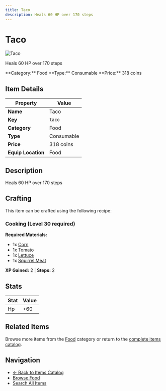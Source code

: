 ```yaml
---
title: Taco
description: Heals 60 HP over 170 steps
---
```


# Taco

<div className="flex items-start gap-6 mb-8">
  <div className="flex-shrink-0">
    <img src="/assets/resources/cooking/taco.png" alt="Taco" className="w-24 h-24 border rounded-lg" />
  </div>
  <div className="flex-1">
    <div className="space-y-2">
      <p className="text-lg text-muted-foreground">Heals 60 HP over 170 steps</p>
      <div className="flex flex-wrap gap-4 text-sm">
        <span className="px-2 py-1 bg-blue-100 dark:bg-blue-900 rounded-md">
          **Category:** Food
        </span>
        <span className="px-2 py-1 bg-green-100 dark:bg-green-900 rounded-md">
          **Type:** Consumable
        </span>
        <span className="px-2 py-1 bg-yellow-100 dark:bg-yellow-900 rounded-md">
          **Price:** 318 coins
        </span>
      </div>
    </div>
  </div>
</div>

## Item Details

| Property | Value |
|----------|-------|
| **Name** | Taco |
| **Key** | `taco` |
| **Category** | Food |
| **Type** | Consumable |
| **Price** | 318 coins |
| **Equip Location** | Food |

## Description

Heals 60 HP over 170 steps


## Crafting

This item can be crafted using the following recipe:

### Cooking (Level 30 required)

**Required Materials:**
- 1x [Corn](/docs/resources/individual/corn)
- 1x [Tomato](/docs/resources/individual/tomato)
- 1x [Lettuce](/docs/resources/individual/lettuce)
- 1x [Squirrel Meat](/docs/resources/individual/squirrel_meat)

**XP Gained:** 2 | **Steps:** 2

## Stats

| Stat | Value |
|------|-------|
| Hp | +60 |


## Related Items

Browse more items from the [Food](/docs/items#food) category or return to the [complete items catalog](/docs/items).

## Navigation

- [← Back to Items Catalog](/docs/items)
- [Browse Food](/docs/items#food)
- [Search All Items](/search)
